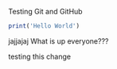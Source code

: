 Testing Git and GitHub

```r
print('Hello World')

```

jajjajaj
What is up everyone???


testing this change
